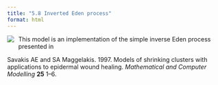 ```yaml
---
title: "5.8 Inverted Eden process"
format: html
---
```


[![](5.8-edenSimpleInverse.png)](5.8-edenSimpleInverse.nlogo){style="float:left; margin-right:10px; margin-bottom:5px;"} This model is an implementation of the simple inverse Eden process presented in

Savakis AE and SA Maggelakis. 1997. Models of shrinking clusters with applications to epidermal wound healing. _Mathematical and Computer Modelling_ **25** 1–6.